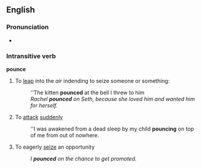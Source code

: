 ==English==
===Pronunciation===
*{{audio|en-us-pounce.ogg|Audio (US)}}

===Intransitive verb===
'''pounce'''
#To [[leap]] into the ''air'' indending to seize someone or something: 
#:''The kitten '''pounced''' at the bell I threw to him
#:''Rachel '''pounced''' on Seth, because she loved him and wanted him for herself.''
#To [[attack]] [[sudden]]ly
#:''I was awakened from a dead sleep by my child '''pouncing''' on top of me from out of nowhere.
#To eagerly [[seize]] an opportunity
#:''I '''pounced''' on the chance to get promoted.''